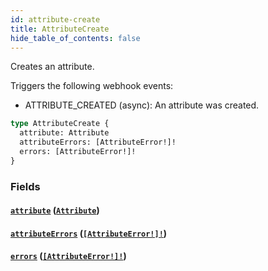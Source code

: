 ```yaml
---
id: attribute-create
title: AttributeCreate
hide_table_of_contents: false
---
```


Creates an attribute.

Triggers the following webhook events:

- ATTRIBUTE_CREATED (async): An attribute was created.

```graphql
type AttributeCreate {
  attribute: Attribute
  attributeErrors: [AttributeError!]!
  errors: [AttributeError!]!
}
```

### Fields

#### [`attribute`](#) ([`Attribute`](../../../developer/api-reference/objects/attribute))

#### [`attributeErrors`](#) ([`[AttributeError!]!`](../../../developer/api-reference/objects/attribute-error))

#### [`errors`](#) ([`[AttributeError!]!`](../../../developer/api-reference/objects/attribute-error))
